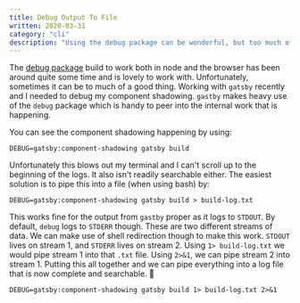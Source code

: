 ```yaml
---
title: Debug Output To File
written: 2020-03-31
category: "cli"
description: "Using the debug package can be wonderful, but too much of a good thing blows up your terminal."
---
```


The [debug package](https://www.npmjs.com/package/debug) build to work both in node and the browser has been around quite some time and is lovely to work with. Unfortunately, sometimes it can be to much of a good thing. Working with `gatsby` recently and I needed to debug my component shadowing. `gastby` makes heavy use of the `debug` package which is handy to peer into the internal work that is happening.

You can see the component shadowing happening by using:

```
DEBUG=gatsby:component-shadowing gatsby build
```

Unfortunately this blows out my terminal and I can't scroll up to the beginning of the logs. It also isn't readily searchable either. The easiest solution is to pipe this into a file (when using bash) by:

```
DEBUG=gatsby:component-shadowing gatsby build > build-log.txt
```

This works fine for the output from `gastby` proper as it logs to `STDOUT`. By default, `debug` logs to `STDERR` though. These are two different streams of data. We can make use of shell redirection though to make this work. `STDOUT` lives on stream 1, and `STDERR` lives on stream 2. Using `1> build-log.txt` we would pipe stream 1 into that `.txt` file. Using `2>&1`, we can pipe stream 2 into stream 1. Putting this all together and we can pipe everything into a log file that is now complete and searchable. 🎉

```
DEBUG=gatsby:component-shadowing gatsby build 1> build-log.txt 2>&1
```
